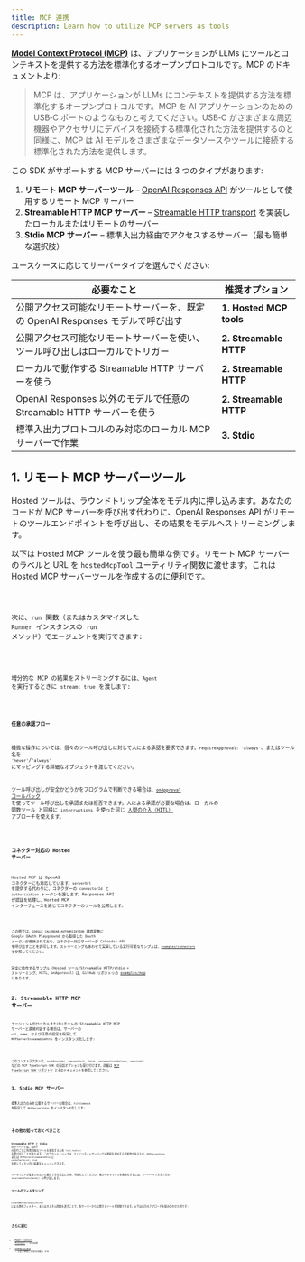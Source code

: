 ```yaml
---
title: MCP 連携
description: Learn how to utilize MCP servers as tools
---
```



[**Model Context Protocol (MCP)**](https://modelcontextprotocol.io) は、アプリケーションが LLMs にツールとコンテキストを提供する方法を標準化するオープンプロトコルです。MCP のドキュメントより:

> MCP は、アプリケーションが LLMs にコンテキストを提供する方法を標準化するオープンプロトコルです。MCP を AI アプリケーションのための USB‑C ポートのようなものと考えてください。USB‑C がさまざまな周辺機器やアクセサリにデバイスを接続する標準化された方法を提供するのと同様に、MCP は AI モデルをさまざまなデータソースやツールに接続する標準化された方法を提供します。

この SDK がサポートする MCP サーバーには 3 つのタイプがあります:

1. **リモート MCP サーバーツール** – [OpenAI Responses API](https://platform.openai.com/docs/guides/tools-remote-mcp) がツールとして使用するリモート MCP サーバー
2. **Streamable HTTP MCP サーバー** – [Streamable HTTP transport](https://modelcontextprotocol.io/docs/concepts/transports#streamable-http) を実装したローカルまたはリモートのサーバー
3. **Stdio MCP サーバー** – 標準入出力経由でアクセスするサーバー（最も簡単な選択肢）

ユースケースに応じてサーバータイプを選んでください:

| 必要なこと                                                                     | 推奨オプション          |
| ------------------------------------------------------------------------------ | ----------------------- |
| 公開アクセス可能なリモートサーバーを、既定の OpenAI Responses モデルで呼び出す | **1. Hosted MCP tools** |
| 公開アクセス可能なリモートサーバーを使い、ツール呼び出しはローカルでトリガー   | **2. Streamable HTTP**  |
| ローカルで動作する Streamable HTTP サーバーを使う                              | **2. Streamable HTTP**  |
| OpenAI Responses 以外のモデルで任意の Streamable HTTP サーバーを使う           | **2. Streamable HTTP**  |
| 標準入出力プロトコルのみ対応のローカル MCP サーバーで作業                      | **3. Stdio**            |

## 1. リモート MCP サーバーツール

Hosted ツールは、ラウンドトリップ全体をモデル内に押し込みます。あなたのコードが MCP サーバーを呼び出す代わりに、OpenAI Responses API がリモートのツールエンドポイントを呼び出し、その結果をモデルへストリーミングします。

以下は Hosted MCP ツールを使う最も簡単な例です。リモート MCP サーバーのラベルと URL を `hostedMcpTool` ユーティリティ関数に渡せます。これは Hosted MCP サーバーツールを作成するのに便利です。

<Code lang="typescript" code={hostedAgentExample} title="hostedAgent.ts" />

次に、`run` 関数（またはカスタマイズした `Runner` インスタンスの `run` メソッド）でエージェントを実行できます:

<Code lang="typescript" code={hostedExample} title="Hosted MCP ツールで実行" />

増分的な MCP の結果をストリーミングするには、`Agent` を実行するときに `stream: true` を渡します:

<Code
  lang="typescript"
  code={hostedStreamExample}
  title="Hosted MCP ツールで実行（ストリーミング）"
/>

#### 任意の承認フロー

機微な操作については、個々のツール呼び出しに対して人による承認を要求できます。`requireApproval: 'always'`、またはツール名を `'never'`/`'always'` にマッピングする詳細なオブジェクトを渡してください。

ツール呼び出しが安全かどうかをプログラムで判断できる場合は、[`onApproval` コールバック](https://github.com/openai/openai-agents-js/blob/main/examples/mcp/hosted-mcp-on-approval.ts) を使ってツール呼び出しを承認または拒否できます。人による承認が必要な場合は、ローカルの 関数ツール と同様に `interruptions` を使った同じ [人間の介入（HITL）](/openai-agents-js/ja/guides/human-in-the-loop/) アプローチを使えます。

<Code
  lang="typescript"
  code={hostedHITLExample}
  title="Hosted MCP ツールでの Human in the loop"
/>

### コネクター対応の Hosted サーバー

Hosted MCP は OpenAI コネクターにも対応しています。`serverUrl` を提供する代わりに、コネクターの `connectorId` と `authorization` トークンを渡します。Responses API が認証を処理し、Hosted MCP インターフェースを通じてコネクターのツールを公開します。

<Code
  lang="typescript"
  code={hostedConnectorExample}
  title="コネクター対応の Hosted MCP ツール"
/>

この例では、`GOOGLE_CALENDAR_AUTHORIZATION` 環境変数に Google OAuth Playground から取得した OAuth トークンが格納されており、コネクター対応サーバーが Calendar API を呼び出すことを許可します。ストリーミングもあわせて実演している実行可能なサンプルは、[`examples/connectors`](https://github.com/openai/openai-agents-js/tree/main/examples/connectors) を参照してください。

完全に動作するサンプル（Hosted ツール/Streamable HTTP/stdio + ストリーミング、HITL、onApproval）は、GitHub リポジトリの [examples/mcp](https://github.com/openai/openai-agents-js/tree/main/examples/mcp) にあります。

## 2. Streamable HTTP MCP サーバー

エージェントがローカルまたはリモートの Streamable HTTP MCP サーバーと直接対話する場合は、サーバーの `url`、`name`、および任意の設定を指定して `MCPServerStreamableHttp` をインスタンス化します:

<Code
  lang="typescript"
  code={streamableHttpExample}
  title="Streamable HTTP MCP サーバーで実行"
/>

このコンストラクターは、`authProvider`、`requestInit`、`fetch`、`reconnectionOptions`、`sessionId` などの MCP TypeScript‑SDK の追加オプションも受け付けます。詳細は [MCP TypeScript SDK リポジトリ](https://github.com/modelcontextprotocol/typescript-sdk) とそのドキュメントを参照してください。

## 3. Stdio MCP サーバー

標準入出力のみを公開するサーバーの場合は、`fullCommand` を指定して `MCPServerStdio` をインスタンス化します:

<Code lang="typescript" code={stdioExample} title="Stdio MCP サーバーで実行" />

## その他の知っておくべきこと

**Streamable HTTP** と **Stdio** のサーバーでは、`Agent` の実行ごとに利用可能なツールを発見するため `list_tools()` を呼び出すことがあります。このラウンドトリップは、とくにリモートサーバーでは遅延を追加する可能性があるため、`MCPServerStdio` または `MCPServerStreamableHttp` に `cacheToolsList: true` を渡してメモリ内に結果をキャッシュできます。

ツールリストが変更されないと確信できる場合にのみ、有効化してください。後からキャッシュを無効化するには、サーバーインスタンスの `invalidateToolsCache()` を呼び出します。

### ツールのフィルタリング

`createMCPToolStaticFilter` による静的フィルター、またはカスタム関数を渡すことで、各サーバーから公開するツールを制限できます。以下は両方のアプローチを組み合わせた例です:

<Code
  lang="typescript"
  code={toolFilterExample}
  title="ツールのフィルタリング"
/>

## さらに読む

- [Model Context Protocol](https://modelcontextprotocol.io/) – 公式仕様
- [examples/mcp](https://github.com/openai/openai-agents-js/tree/main/examples/mcp) – 上記で参照した実行可能な
  デモ

